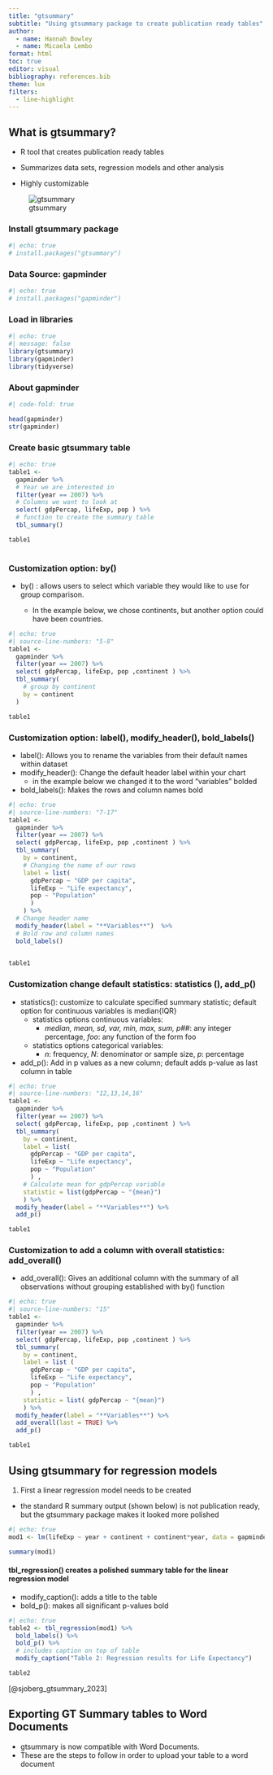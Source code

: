 ```yaml
---
title: "gtsummary"
subtitle: "Using gtsummary package to create publication ready tables"
author:
  - name: Hannah Bowley
  - name: Micaela Lembo
format: html
toc: true
editor: visual
bibliography: references.bib
theme: lux
filters: 
  - line-highlight
---
```


## What is gtsummary?

-   R tool that creates publication ready tables

-   Summarizes data sets, regression models and other analysis

-   Highly customizable

![gtsummary](logo.png)

### Install gtsummary package

```r
#| echo: true
# install.packages("gtsummary")
```
### Data Source: gapminder

```r
#| echo: true
# install.packages("gapminder")
```

### Load in libraries

```r
#| echo: true
#| message: false
library(gtsummary)
library(gapminder)
library(tidyverse)
```

### About gapminder
```r
#| code-fold: true

head(gapminder)
str(gapminder)
```

### Create basic gtsummary table

```r
#| echo: true
table1 <- 
  gapminder %>%
  # Year we are interested in
  filter(year == 2007) %>% 
  # Columns we want to look at
  select( gdpPercap, lifeExp, pop ) %>% 
  # function to create the summary table
  tbl_summary()

table1
  
```

### Customization option: **by()**

-   by() : allows users to select which variable they would like to use for group comparison.

    -   In the example below, we chose continents, but another option could have been countries.

```r
#| echo: true
#| source-line-numbers: "5-8"
table1 <- 
  gapminder %>%
  filter(year == 2007) %>%  
  select( gdpPercap, lifeExp, pop ,continent ) %>% 
  tbl_summary(
    # group by continent
    by = continent  
  )

table1

```

### Customization option: **label()**, **modify_header()**, **bold_labels()**

-   label(): Allows you to rename the variables from their default names within dataset
-   modify_header(): Change the default header label within your chart
    -   in the example below we changed it to the word "variables" bolded
-   bold_labels(): Makes the rows and column names bold

```r
#| echo: true
#| source-line-numbers: "7-17"
table1 <- 
  gapminder %>%
  filter(year == 2007) %>% 
  select( gdpPercap, lifeExp, pop ,continent ) %>% 
  tbl_summary(
    by = continent, 
    # Changing the name of our rows 
    label = list( 
      gdpPercap ~ "GDP per capita",
      lifeExp ~ "Life expectancy",
      pop ~ "Population"
      ) 
    ) %>% 
  # Change header name
  modify_header(label = "**Variables**")  %>% 
  # Bold row and column names
  bold_labels()
 

table1

```

### Customization change default statistics: **statistics ()**, **add_p()**

-   statistics(): customize to calculate specified summary statistic; default option for continuous variables is median{IQR} 
    - statistics options continuous variables: 
      - *median, mean, sd, var, min, max, sum, p##*: any integer percentage, *foo*: any function of the form foo
    - statistics options categorical variables: 
      - *n*: frequency, *N*: denominator or sample size, *p*: percentage

-   add_p(): Add in p values as a new column; default adds p-value as last column in table

```r
#| echo: true
#| source-line-numbers: "12,13,14,16"
table1 <- 
  gapminder %>%
  filter(year == 2007) %>% 
  select( gdpPercap, lifeExp, pop ,continent ) %>% 
  tbl_summary(
    by = continent, 
    label = list(
      gdpPercap ~ "GDP per capita",
      lifeExp ~ "Life expectancy",
      pop ~ "Population"
      ) ,
    # Calculate mean for gdpPercap variable
    statistic = list(gdpPercap ~ "{mean}")
    ) %>% 
  modify_header(label = "**Variables**") %>% 
  add_p() 

table1
```

### Customization to add a column with overall statistics: **add_overall()**

-   add_overall(): Gives an additional column with  the summary of all observations without grouping established with by() function

```r
#| echo: true
#| source-line-numbers: "15"
table1 <- 
  gapminder %>%
  filter(year == 2007) %>% 
  select( gdpPercap, lifeExp, pop ,continent ) %>% 
  tbl_summary(
    by = continent, 
    label = list (
      gdpPercap ~ "GDP per capita",
      lifeExp ~ "Life expectancy",
      pop ~ "Population"
      ) ,
    statistic = list( gdpPercap ~ "{mean}")
    ) %>% 
  modify_header(label = "**Variables**") %>% 
  add_overall(last = TRUE) %>% 
  add_p()

table1

```

## Using gtsummary for regression models

1. First a linear regression model needs to be created

- the standard R summary output (shown below) is not publication ready, but the gtsummary package makes it looked more polished 

```r
#| echo: true
mod1 <- lm(lifeExp ~ year + continent + continent*year, data = gapminder)

summary(mod1)
```

#### tbl_regression() creates a polished summary table for the linear regression model
-  modify_caption(): adds a title to the table
-  bold_p(): makes all significant p-values bold

```r
#| echo: true
table2 <- tbl_regression(mod1) %>% 
  bold_labels() %>% 
  bold_p() %>% 
  # includes caption on top of table
  modify_caption("Table 2: Regression results for Life Expectancy")

table2
```






[@sjoberg_gtsummary_2023]

## Exporting GT Summary tables to Word Documents

- gtsummary is now compatible with Word Documents. 
- These are the steps to follow in order to upload your table to a word document

